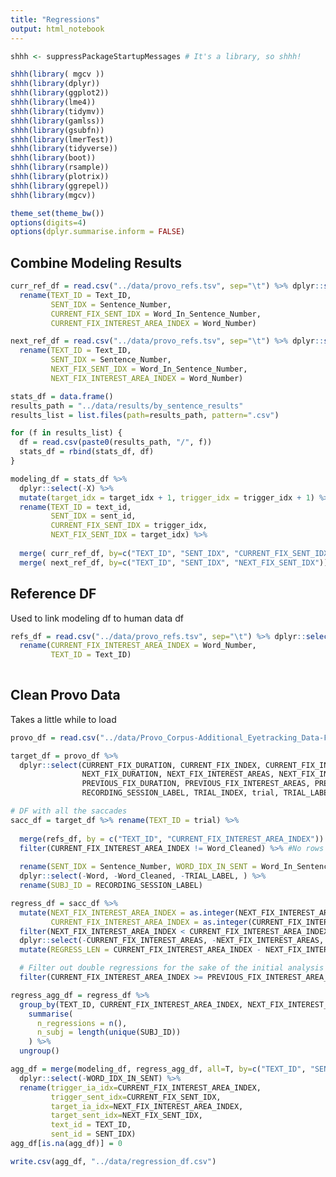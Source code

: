 ```yaml
---
title: "Regressions"
output: html_notebook
---
```


```r
shhh <- suppressPackageStartupMessages # It's a library, so shhh!

shhh(library( mgcv ))
shhh(library(dplyr))
shhh(library(ggplot2))
shhh(library(lme4))
shhh(library(tidymv))
shhh(library(gamlss))
shhh(library(gsubfn))
shhh(library(lmerTest))
shhh(library(tidyverse))
shhh(library(boot))
shhh(library(rsample))
shhh(library(plotrix))
shhh(library(ggrepel))
shhh(library(mgcv))

theme_set(theme_bw())
options(digits=4)
options(dplyr.summarise.inform = FALSE)
```


## Combine Modeling Results

```r
curr_ref_df = read.csv("../data/provo_refs.tsv", sep="\t") %>% dplyr::select(-X, -Word_Cleaned, -Word) %>%
  rename(TEXT_ID = Text_ID,
         SENT_IDX = Sentence_Number,
         CURRENT_FIX_SENT_IDX = Word_In_Sentence_Number,
         CURRENT_FIX_INTEREST_AREA_INDEX = Word_Number)

next_ref_df = read.csv("../data/provo_refs.tsv", sep="\t") %>% dplyr::select(-X, -Word_Cleaned, -Word) %>%
  rename(TEXT_ID = Text_ID,
         SENT_IDX = Sentence_Number,
         NEXT_FIX_SENT_IDX = Word_In_Sentence_Number,
         NEXT_FIX_INTEREST_AREA_INDEX = Word_Number)
```


```r

stats_df = data.frame()
results_path = "../data/results/by_sentence_results"
results_list = list.files(path=results_path, pattern=".csv")

for (f in results_list) {
  df = read.csv(paste0(results_path, "/", f))
  stats_df = rbind(stats_df, df)
}

modeling_df = stats_df %>%
  dplyr::select(-X) %>%
  mutate(target_idx = target_idx + 1, trigger_idx = trigger_idx + 1) %>% # 0-indexing vs. 1-indexing for human data
  rename(TEXT_ID = text_id,
         SENT_IDX = sent_id,
         CURRENT_FIX_SENT_IDX = trigger_idx,
         NEXT_FIX_SENT_IDX = target_idx) %>%
  
  merge( curr_ref_df, by=c("TEXT_ID", "SENT_IDX", "CURRENT_FIX_SENT_IDX")) %>%
  merge( next_ref_df, by=c("TEXT_ID", "SENT_IDX", "NEXT_FIX_SENT_IDX"))


```


## Reference DF

Used to link modeling df to human data df

```r
refs_df = read.csv("../data/provo_refs.tsv", sep="\t") %>% dplyr::select(-X) %>%
  rename(CURRENT_FIX_INTEREST_AREA_INDEX = Word_Number,
         TEXT_ID = Text_ID)
  
```

## Clean Provo Data

Takes a little while to load
```r
provo_df = read.csv("../data/Provo_Corpus-Additional_Eyetracking_Data-Fixation_Report.csv")
```


```r

target_df = provo_df %>%
  dplyr::select(CURRENT_FIX_DURATION, CURRENT_FIX_INDEX, CURRENT_FIX_INTEREST_AREAS, CURRENT_FIX_INTEREST_AREA_INDEX, CURRENT_FIX_INTEREST_AREA_LABEL,
                NEXT_FIX_DURATION, NEXT_FIX_INTEREST_AREAS, NEXT_FIX_INTEREST_AREA_INDEX, NEXT_FIX_INTEREST_AREA_LABEL,
                PREVIOUS_FIX_DURATION, PREVIOUS_FIX_INTEREST_AREAS, PREVIOUS_FIX_INTEREST_AREA_INDEX, PREVIOUS_FIX_INTEREST_AREA_LABEL,
                RECORDING_SESSION_LABEL, TRIAL_INDEX, trial, TRIAL_LABEL)

```


```r

# DF with all the saccades
sacc_df = target_df %>% rename(TEXT_ID = trial) %>%
  
  merge(refs_df, by = c("TEXT_ID", "CURRENT_FIX_INTEREST_AREA_INDEX")) %>%
  filter(CURRENT_FIX_INTEREST_AREA_INDEX != Word_Cleaned) %>% #No rows are filtered ... good!
  
  rename(SENT_IDX = Sentence_Number, WORD_IDX_IN_SENT = Word_In_Sentence_Number) %>%
  dplyr::select(-Word, -Word_Cleaned, -TRIAL_LABEL, ) %>%
  rename(SUBJ_ID = RECORDING_SESSION_LABEL)
```

```r
regress_df = sacc_df %>%
  mutate(NEXT_FIX_INTEREST_AREA_INDEX = as.integer(NEXT_FIX_INTEREST_AREA_INDEX),
         CURRENT_FIX_INTEREST_AREA_INDEX = as.integer(CURRENT_FIX_INTEREST_AREA_INDEX)) %>%
  filter(NEXT_FIX_INTEREST_AREA_INDEX < CURRENT_FIX_INTEREST_AREA_INDEX) %>%
  dplyr::select(-CURRENT_FIX_INTEREST_AREAS, -NEXT_FIX_INTEREST_AREAS, -PREVIOUS_FIX_INTEREST_AREAS) %>%
  mutate(REGRESS_LEN = CURRENT_FIX_INTEREST_AREA_INDEX - NEXT_FIX_INTEREST_AREA_INDEX) %>%

  # Filter out double regressions for the sake of the initial analysis
  filter(CURRENT_FIX_INTEREST_AREA_INDEX >= PREVIOUS_FIX_INTEREST_AREA_INDEX)

regress_agg_df = regress_df %>%
  group_by(TEXT_ID, CURRENT_FIX_INTEREST_AREA_INDEX, NEXT_FIX_INTEREST_AREA_INDEX, WORD_IDX_IN_SENT, SENT_IDX, REGRESS_LEN) %>%
    summarise(
      n_regressions = n(),
      n_subj = length(unique(SUBJ_ID))
    ) %>%
  ungroup()

```


```r

agg_df = merge(modeling_df, regress_agg_df, all=T, by=c("TEXT_ID", "SENT_IDX", "CURRENT_FIX_INTEREST_AREA_INDEX", "NEXT_FIX_INTEREST_AREA_INDEX")) %>%
  dplyr::select(-WORD_IDX_IN_SENT) %>%
  rename(trigger_ia_idx=CURRENT_FIX_INTEREST_AREA_INDEX,
         trigger_sent_idx=CURRENT_FIX_SENT_IDX,
         target_ia_idx=NEXT_FIX_INTEREST_AREA_INDEX,
         target_sent_idx=NEXT_FIX_SENT_IDX,
         text_id = TEXT_ID,
         sent_id = SENT_IDX)
agg_df[is.na(agg_df)] = 0

write.csv(agg_df, "../data/regression_df.csv")

```






